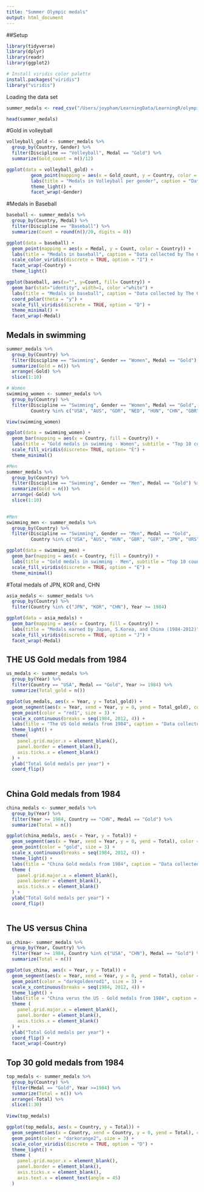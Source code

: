 ```yaml
---
title: "Summer Olympic medals"
output: html_document
---
```


##Setup

```r
library(tidyverse)
library(dplyr)
library(readr)
library(ggplot2)
```
```r
# Install viridis color palette
install.packages("viridis")
library("viridis")
```

Loading the data set

```r
summer_medals <- read_csv("/Users/joypham/LearningData/LearningR/olympics/summer.csv", col_names = TRUE)
```

```r
head(summer_medals)
```

#Gold in volleyball

```r
volleyball_gold <- summer_medals %>% 
  group_by(Country, Gender) %>% 
  filter(Discipline == "Volleyball", Medal == "Gold") %>% 
  summarize(Gold_count = n()/12)

ggplot(data = volleyball_gold) +
         geom_point(mapping = aes(x = Gold_count, y = Country, color = Country)) +
         labs(title = "Medals in Volleyball per gender", caption = "Data collected by The Guardian") +
         theme_light() +
         facet_wrap(~Gender)
```

#Medals in Baseball

```r
baseball <- summer_medals %>% 
  group_by(Country, Medal) %>% 
  filter(Discipline == "Baseball") %>% 
  summarize(Count = round(n()/20, digits = 0))

ggplot(data = baseball) +
  geom_point(mapping = aes(x = Medal, y = Count, color = Country)) +
  labs(title = "Medals in baseball", caption = "Data collected by The Guardian") +
  scale_color_viridis(discrete = TRUE, option = "I") +
  facet_wrap(~Country) +
  theme_light()
```

```r
ggplot(baseball, aes(x="", y=Count, fill= Country)) +
  geom_bar(stat="identity", width=1, color ="white") +
  labs(title = "Medals in baseball", caption = "Data collected by The Guardian") +
  coord_polar(theta = "y") +
  scale_fill_viridis(discrete = TRUE, option = "D") +
  theme_minimal() +
  facet_wrap(~Medal)
```


## Medals in swimming

```r
summer_medals %>% 
  group_by(Country) %>% 
  filter(Discipline == "Swimming", Gender == "Women", Medal == "Gold") %>% 
  summarize(Gold = n()) %>% 
  arrange(-Gold) %>% 
  slice(1:10)
```


```r
# Women
swimming_women <- summer_medals %>% 
  group_by(Country) %>% 
  filter(Discipline == "Swimming", Gender == "Women", Medal == "Gold",
         Country %in% c("USA", "AUS", "GDR", "NED", "HUN", "CHN", "GBR", "GER", "JPN", "UKR"))

View(swimming_women)
```


```r
ggplot(data = swimming_women) +
  geom_bar(mapping = aes(x = Country, fill = Country)) +
  labs(title = "Gold medals in swimming - Women", subtitle = "Top 10 countries", caption = "Data collected by The Guardian") +
  scale_fill_viridis(discrete= TRUE, option= "E") +
  theme_minimal()
```
```r
#Men
summer_medals %>% 
  group_by(Country) %>% 
  filter(Discipline == "Swimming", Gender == "Men", Medal == "Gold") %>% 
  summarize(Gold = n()) %>% 
  arrange(-Gold) %>% 
  slice(1:10)
  
```

```r
#Men
swimming_men <- summer_medals %>% 
  group_by(Country) %>% 
  filter(Discipline == "Swimming", Gender == "Men", Medal == "Gold",
         Country %in% c("USA", "AUS", "HUN", "GBR", "GER", "JPN", "URS", "FRA", "EUN", "SWE"))

ggplot(data = swimming_men) +
  geom_bar(mapping = aes(x = Country, fill = Country)) +
  labs(title = "Gold medals in swimming - Men", subtitle = "Top 10 countries", caption = "Data collected by The Guardian") +
  scale_fill_viridis(discrete = TRUE, option = "E") +
  theme_minimal()
```

#Total medals of JPN, KOR and, CHN

```r
asia_medals <- summer_medals %>% 
  group_by(Country) %>% 
  filter(Country %in% c("JPN", "KOR", "CHN"), Year >= 1984)

ggplot(data = asia_medals) +
  geom_bar(mapping = aes(x = Country, fill = Country)) +
  labs(title = "Medals earned by Japan, S.Korea, and China (1984-2012)", caption = "Data collected by The Guardian") +
  scale_fill_viridis(discrete = TRUE, option = "J") +
  facet_wrap(~Medal)
```

## THE US Gold medals from 1984

```r
us_medals <- summer_medals %>%
  group_by(Year) %>% 
  filter(Country == "USA", Medal == "Gold", Year >= 1984) %>% 
  summarize(Total_gold = n())

ggplot(us_medals, aes(x = Year, y = Total_gold)) +
  geom_segment(aes(x = Year, xend = Year, y = 0, yend = Total_gold), color = "deepskyblue3") +
  geom_point(color = "red1", size = 3) +
  scale_x_continuous(breaks = seq(1984, 2012, 4)) +
  labs(title = "The US Gold medals from 1984", caption = "Data collected by The Guardian") +
  theme_light() +
  theme(
    panel.grid.major.x = element_blank(),
    panel.border = element_blank(),
    axis.ticks.x = element_blank()
  ) +
  ylab("Total Gold medals per year") +
  coord_flip()
  
```

## China Gold medals from 1984

```r
china_medals <- summer_medals %>% 
  group_by(Year) %>% 
  filter(Year >= 1984, Country == "CHN", Medal == "Gold") %>% 
  summarize(Total = n())

ggplot(china_medals, aes(x = Year, y = Total)) +
  geom_segment(aes(x = Year, xend = Year, y = 0, yend = Total), color = "red1") +
  geom_point(color = "gold", size = 3) +
  scale_x_continuous(breaks = seq(1984, 2012, 4)) +
  theme_light() +
  labs(title = "China Gold medals from 1984", caption = "Data collected by The Guardian") +
  theme (
    panel.grid.major.x = element_blank(),
    panel.border = element_blank(),
    axis.ticks.x = element_blank()
  ) +
  ylab("Total Gold medals per year") +
  coord_flip()
  

```

## The US versus China

```r
us_china<- summer_medals %>% 
  group_by(Year, Country) %>% 
  filter(Year >= 1984, Country %in% c("USA", "CHN"), Medal == "Gold") %>% 
  summarize(Total = n())

ggplot(us_china, aes(x = Year, y = Total)) +
  geom_segment(aes(x = Year, xend = Year, y = 0, yend = Total), color = "deepskyblue2") +
  geom_point(color = "darkgoldenrod1", size = 3) +
  scale_x_continuous(breaks = seq(1984, 2012, 4)) +
  theme_light() +
  labs(title = "China verus the US - Gold medals from 1984", caption = "Data collected by The Guardian") +
  theme (
    panel.grid.major.x = element_blank(),
    panel.border = element_blank(),
    axis.ticks.x = element_blank()
  ) +
  ylab("Total Gold medals per year") +
  coord_flip() +
  facet_wrap(~Country)

```
## Top 30 gold medals from 1984

```r
top_medals <- summer_medals %>% 
  group_by(Country) %>% 
  filter(Medal == "Gold", Year >=1984) %>% 
  summarize(Total = n()) %>% 
  arrange(-Total) %>% 
  slice(1:30)
  
View(top_medals)
```

```r
ggplot(top_medals, aes(x = Country, y = Total)) +
  geom_segment(aes(x = Country, xend = Country, y = 0, yend = Total), color = "cyan4") +
  geom_point(color = "darkorange2", size = 3) +
  scale_color_viridis(discrete = TRUE, option = "D") +
  theme_light() +
  theme (
    panel.grid.major.x = element_blank(),
    panel.border = element_blank(),
    axis.ticks.x = element_blank(),
    axis.text.x = element_text(angle = 45)
  )
 
```

